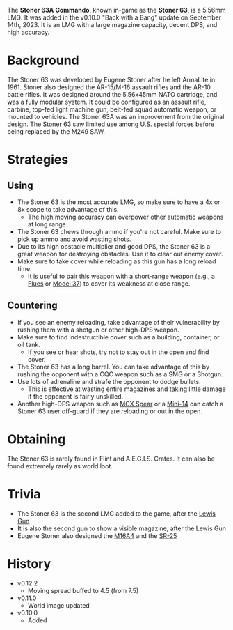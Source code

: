 The **Stoner 63A Commando**, known in-game as the **Stoner 63**, is a 5.56mm LMG. It was added in the v0.10.0 "Back with a Bang" update on September 14th, 2023. It is an LMG with a large magazine capacity, decent DPS, and high accuracy.

# Background
The Stoner 63 was developed by Eugene Stoner after he left ArmaLite in 1961. Stoner also designed the AR-15/M-16 assault rifles and the AR-10 battle rifles. It was designed around the 5.56x45mm NATO cartridge, and was a fully modular system. It could be configured as an assault rifle, carbine, top-fed light machine gun, belt-fed squad automatic weapon, or mounted to vehicles. The Stoner 63A was an improvement from the original design. The Stoner 63 saw limited use among U.S. special forces before being replaced by the M249 SAW.

# Strategies
## Using
- The Stoner 63 is the most accurate LMG, so make sure to have a 4x or 8x scope to take advantage of this.
  - The high moving accuracy can overpower other automatic weapons at long range.
- The Stoner 63 chews through ammo if you're not careful. Make sure to pick up ammo and avoid wasting shots.
- Due to its high obstacle multiplier and good DPS, the Stoner 63 is a great weapon for destroying obstacles. Use it to clear out enemy cover.
- Make sure to take cover while reloading as this gun has a long reload time.
  - It is useful to pair this weapon with a short-range weapon (e.g., a [Flues](/weapons/guns/flues) or [Model 37](/weapons/guns/model_37)) to cover its weakness at close range.

## Countering
- If you see an enemy reloading, take advantage of their vulnerability by rushing them with a shotgun or other high-DPS weapon.
- Make sure to find indestructible cover such as a building, container, or oil tank.
  - If you see or hear shots, try not to stay out in the open and find cover.
- The Stoner 63 has a long barrel. You can take advantage of this by rushing the opponent with a CQC weapon such as a SMG or a Shotgun.
- Use lots of adrenaline and strafe the opponent to dodge bullets.
  - This is effective at wasting entire magazines and taking little damage if the opponent is fairly unskilled.
- Another high-DPS weapon such as [MCX Spear](/weapons/guns/mcx_spear) or a [Mini-14](/weapons/guns/mini14) can catch a Stoner 63 user off-guard if they are reloading or out in the open.

# Obtaining
The Stoner 63 is rarely found in Flint and A.E.G.I.S. Crates. It can also be found extremely rarely as world loot.

# Trivia
- The Stoner 63 is the second LMG added to the game, after the [Lewis Gun](/weapons/guns/lewis_gun)
- It is also the second gun to show a visible magazine, after the Lewis Gun
- Eugene Stoner also designed the [M16A4](/weapons/guns/m16a4) and the [SR-25](/weapons/guns/sr25)

# History
- v0.12.2
  - Moving spread buffed to 4.5 (from 7.5)
- v0.11.0
  - World image updated
- v0.10.0
  - Added

